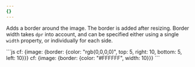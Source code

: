 ```yaml
---
{}
---
```


Adds a border around the image. The border is added after resizing. Border width takes `dpr` into account, and can be specified either using a single `width` property, or individually for each side.

<Tabs>
  <TabItem label="Workers">
  ```js 
  cf: {image: {border: {color: "rgb(0,0,0,0)", top: 5, right: 10, bottom: 5, left: 10}}}
  cf: {image: {border: {color: "#FFFFFF", width: 10}}}
  ```
  </TabItem>
</Tabs>